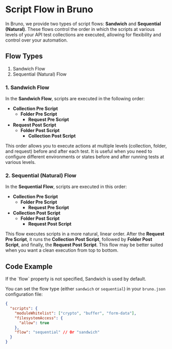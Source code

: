  
# Script Flow in Bruno

In Bruno, we provide two types of script flows: **Sandwich** and **Sequential (Natural)**. These flows control the order in which the scripts at various levels of your API test collections are executed, allowing for flexibility and control over your automation.

## Flow Types

1. Sandwich Flow
2. Sequential (Natural) Flow

### 1. Sandwich Flow

In the **Sandwich Flow**, scripts are executed in the following order:

- **Collection Pre Script**
  - **Folder Pre Script**
    - **Request Pre Script**
- **Request Post Script**
  - **Folder Post Script**
    - **Collection Post Script**

This order allows you to execute actions at multiple levels (collection, folder, and request) before and after each test. It is useful when you need to configure different environments or states before and after running tests at various levels.

### 2. Sequential (Natural) Flow

In the **Sequential Flow**, scripts are executed in this order:

- **Collection Pre Script**
  - **Folder Pre Script**
    - **Request Pre Script**
- **Collection Post Script**
  - **Folder Post Script**
    - **Request Post Script**

This flow executes scripts in a more natural, linear order. After the **Request Pre Script**, it runs the **Collection Post Script**, followed by **Folder Post Script**, and finally, the **Request Post Script**. This flow may be better suited when you want a clean execution from top to bottom.

## Code Example

<Callout emoji="">
  If the `flow` property is not specified, Sandwich is used by default.
</Callout>

You can set the flow type (either `sandwich` or `sequential`) in your `bruno.json` configuration file:

```json showLineNumbers filename="bruno.json" {7}
{
  "scripts": {
    "moduleWhitelist": ["crypto", "buffer", "form-data"],
    "filesystemAccess": {
      "allow": true
    },
    "flow": "sequential" // Or "sandwich"
  }
}
```
